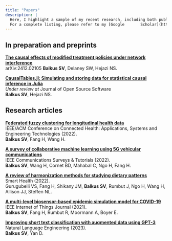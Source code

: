 ```yaml
---
title: "Papers"
description: |
  Here, I highlight a sample of my recent research, including both published works and ongoing projects.  
  For a complete listing, please refer to my [Google       Scholar](https://scholar.google.com/citations?user=wzuq_fcAAAAJ&hl=en&oi=ao).
---
```


## In preparation and preprints

[**The causal effects of modified treatment policies under network interference**](https://arxiv.org/abs/2412.02105)  
arXiv:2412.02105
**Balkus SV**, Delaney SW, Hejazi NS.  

[**CausalTables.jl: Simulating and storing data for statistical causal inference in Julia**](https://joss.theoj.org/papers/68c43e832d063050a4e67528191e8148)  
*Under review at* Journal of Open Source Software  
**Balkus SV**, Hejazi NS.  

## Research articles

[**Federated fuzzy clustering for longitudinal health data**](https://ieeexplore.ieee.org/abstract/document/9983621)  
IEEE/ACM Conference on Connected Health: Applications, Systems and Engineering Technologies (2022).  
**Balkus SV**, Fang H, Wang H.  

[**A survey of collaborative machine learning using 5G vehicular communications**](https://ieeexplore-ieee-org/abstract/document/9706268)  
IEEE Communications Surveys & Tutorials (2022).  
**Balkus SV**, Wang H, Cornet BD, Mahabal C, Ngo H, Fang H.  

[**A review of harmonization methods for studying dietary patterns**](https://www-sciencedirect-com/science/article/pii/S2352648321000763)  
Smart Health (2022).  
Gurugubelli VS, Fang H, Shikany JM, **Balkus SV**, Rumbut J, Ngo H, Wang H, Allison JJ, Steffen NL.  

[**A multi-level biosensor-based epidemic simulation model for COVID-19**](https://ieeexplore-ieee-org/abstract/document/9612608)  
IEEE Internet of Things Journal (2021).  
**Balkus SV**, Fang H, Rumbut R, Moormann A, Boyer E. 

[**Improving short text classification with augmented data using GPT-3**](https://www.cambridge.org/core/journals/natural-language-engineering/article/improving-short-text-classification-with-augmented-data-using-gpt3/4F23066E3F0156382190BD76DA9A7BA5)  
Natural Language Engineering (2023).  
**Balkus SV**, Yan D.  

